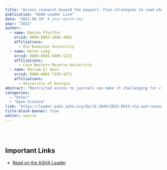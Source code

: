 ```yaml
---
title: "Access research beyond the paywall: Five strategies to read what you need"
publication: "ASHA Leader Live"
date: "2022-09-19" # year-month-day
year: "2022"
author: 
  - name: Danika Pfeiffer
    orcid: 0000-0003-1080-4961
    affiliations:
      - Old Dominion University
  - name: Helen Long
    orcid: 0000-0001-6406-1222
    affiliations:
      - Case Western Reserve University
  - name: Mariam El Amin
    orcid: 0000-0001-7150-4271
    affiliations:
      - University of Georgia
abstract: "Restricted access to journals can make it challenging for clinicians to keep up with new research. Check out these five free, legal ways to read what you need. This is an online ASHA Leader article."
categories: 
  - "Other"
  - "Open Science"
link: "https://leader.pubs.asha.org/do/10.1044/2022-0919-slp-aud-research/full/"
title-block-banner: true
editor: source
---
```


\
\

## Important Links

-   [Read on the ASHA Leader]({{< meta link>}})
